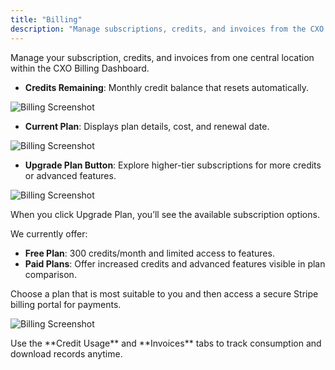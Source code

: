 ```yaml
---
title: "Billing"
description: "Manage subscriptions, credits, and invoices from the CXO Billing Dashboard."
---
```


<Info>
Manage your subscription, credits, and invoices from one central location within the CXO Billing Dashboard.
</Info>

- **Credits Remaining**: Monthly credit balance that resets automatically.

![Billing Screenshot](https://assets.catalogix.ai/5e732807871cdb19454cc2e187f71efa)

- **Current Plan**: Displays plan details, cost, and renewal date.

![Billing Screenshot](https://assets.catalogix.ai/d81d528906fae4ae9ed8b54127363b15)

- **Upgrade Plan Button**: Explore higher-tier subscriptions for more credits or advanced features.

![Billing Screenshot](https://assets.catalogix.ai/4d2a42eaa92bd931b9772154068f356d)

When you click Upgrade Plan, you’ll see the available subscription options. 

We currently offer: 
- **Free Plan**: 300 credits/month and limited access to features.
- **Paid Plans**: Offer increased credits and advanced features visible in plan comparison.

Choose a plan that is most suitable to you and then access a secure Stripe billing portal for payments. 

![Billing Screenshot](https://assets.catalogix.ai/c5c6e282ac205220c9fc4fdfb99d6e08)

<Tip>
Use the **Credit Usage** and **Invoices** tabs to track consumption and download records anytime.
</Tip>
